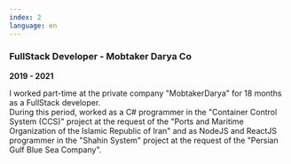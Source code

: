 ```yaml
---
index: 2
language: en
---
```


### FullStack Developer - Mobtaker Darya Co

**2019 - 2021**

I worked part-time at the private company "MobtakerDarya" for 18 months as a FullStack developer. <br />
During this period, worked as a C# programmer in the "Container Control System (CCS)" project at the request of the "Ports and Maritime Organization of the Islamic Republic of Iran" and as NodeJS and ReactJS programmer in the "Shahin System" project at the request of the "Persian Gulf Blue Sea Company".
